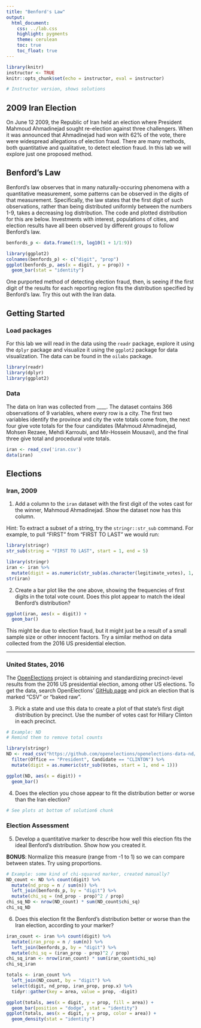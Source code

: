 ```yaml
---
title: "Benford's Law"
output:
  html_document:
    css: ../lab.css
    highlight: pygments
    theme: cerulean
    toc: true
    toc_float: true
---
```


```r
library(knitr)
instructor <- TRUE
knitr::opts_chunk$set(echo = instructor, eval = instructor)
```

```r
# Instructor version, shows solutions
```

## 2009 Iran Election

On June 12 2009, the Republic of Iran held an election where President Mahmoud Ahmadinejad sought re-election against three challengers. When it was announced that Ahmadinejad had won with 62% of the vote, there were widespread allegations of election fraud.
There are many methods, both quantitative and qualitative, to detect election fraud. In this lab we will explore just one proposed method.

## Benford's Law

Benford's law observes that in many naturally-occuring phenomena with a quantitative measurement, some patterns can be observed in the digits of that measurement. Specifically, the law states that the first digit of such observations, rather than being distributed uniformly between the numbers 1-9, takes a decreasing log distribution. The code and plotted distribution for this are below. Investments with interest, populations of cities, and election results have all been observed by different groups to follow Benford's law.

```r
benfords_p <- data.frame(1:9, log10(1 + 1/1:9))
```

```r
library(ggplot2)
colnames(benfords_p) <- c("digit", "prop")
ggplot(benfords_p, aes(x = digit, y = prop)) +
  geom_bar(stat = "identity")
```

One purported method of detecting election fraud, then, is seeing if the first digit of the results for each reporting region fits the distribution specified by Benford's law. Try this out with the Iran data.

## Getting Started

### Load packages

For this lab we will read in the data using the `readr` package, explore it using the `dplyr` package and visualize it using the `ggplot2` package for data visualization. The data can be found in the `oilabs` package.

```r
library(readr)
library(dplyr)
library(ggplot2)
```

### Data

The data on Iran was collected from ____. The dataset contains 366 observations of 9 variables, where every row is a city. The first two variables identify the province and city the vote totals come from, the next four give vote totals for the four candidates (Mahmoud Ahmadinejad, Mohsen Rezaee, Mehdi Karroubi, and Mir-Hossein Mousavi), and the final three give total and procedural vote totals. 

```r
iran <- read_csv('iran.csv')
data(iran)
```

## Elections

### Iran, 2009

1.  Add a column to the `iran` dataset with the first digit of the votes cast for the winner, Mahmoud Ahmadinejad. Show the dataset now has this column.


Hint: To extract a subset of a string, try the `stringr::str_sub` command. For example, to pull "FIRST" from "FIRST TO LAST" we would run:

```r
library(stringr)
str_sub(string = "FIRST TO LAST", start = 1, end = 5)
```

```r
library(stringr)
iran <- iran %>%
  mutate(digit = as.numeric(str_sub(as.character(legitimate_votes), 1, 1)))
str(iran)
```

2.  Create a bar plot like the one above, showing the frequencies of first digits in the total vote count. Does this plot appear to match the ideal Benford's distribution?

```r
ggplot(iran, aes(x = digit)) +
  geom_bar()
```

This might be due to election fraud, but it might just be a result of a small sample size or other innocent factors. Try a similar method on data collected from the 2016 US presidential election.

***

### United States, 2016

The [OpenElections](http://www.openelections.net) project is obtaining and standardizing precinct-level results from the 2016 US presidential election, among other US elections. To get the data, search OpenElections' [GitHub page](https://github.com/openelections/tracker/blob/master/state_status_2016.csv) and pick an election that is marked "CSV" or "baked raw".

3. Pick a state and use this data to create a plot of that state's first digit distribution by precinct. Use the number of votes cast for Hillary Clinton in each precinct.

```r
# Example: ND
# Remind them to remove total counts

library(stringr)
ND <- read_csv("https://github.com/openelections/openelections-data-nd/raw/master/2016/20161108__nd__general__precinct.csv") %>%
  filter(Office == "President", Candidate == "CLINTON") %>%
  mutate(digit = as.numeric(str_sub(Votes, start = 1, end = 1)))

ggplot(ND, aes(x = digit)) +
  geom_bar()
```

4. Does the election you chose appear to fit the distribution better or worse than the Iran election?

```r
# See plots at bottom of solution6 chunk
```

### Election Assessment

5. Develop a quantitative marker to describe how well this election fits the ideal Benford's distribution. Show how you created it.

**BONUS**: Normalize this measure (range from -1 to 1) so we can compare between states. Try using proportions.

```r
# Example: some kind of chi-squared marker, created manually?
ND_count <- ND %>% count(digit) %>%
  mutate(nd_prop = n / sum(n)) %>%
  left_join(benfords_p, by = "digit") %>%
  mutate(chi_sq = (nd_prop - prop)^2 / prop)
chi_sq_ND <- nrow(ND_count) * sum(ND_count$chi_sq)
chi_sq_ND
```

6. Does this election fit the Benford's distribution better or worse than the Iran election, according to your marker?

```r
iran_count <- iran %>% count(digit) %>%
  mutate(iran_prop = n / sum(n)) %>%
  left_join(benfords_p, by = "digit") %>%
  mutate(chi_sq = (iran_prop - prop)^2 / prop)
chi_sq_iran <- nrow(iran_count) * sum(iran_count$chi_sq)
chi_sq_iran

totals <- iran_count %>%
  left_join(ND_count, by = "digit") %>%
  select(digit, nd_prop, iran_prop, prop.x) %>%
  tidyr::gather(key = area, value = prop, -digit)

ggplot(totals, aes(x = digit, y = prop, fill = area)) +
  geom_bar(position = "dodge", stat = "identity")
ggplot(totals, aes(x = digit, y = prop, color = area)) +
  geom_density(stat = "identity")

```

